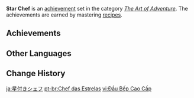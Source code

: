 {{Achievement Set Infobox
|primogems    = {{Achievement/Primogems|Star Chef}}
|total        = {{Achievement/Total|Star Chef}}
|category     = The Art of Adventure
}}
'''Star Chef''' is an [[achievement]] set in the category ''[[The Art of Adventure]]''. The achievements are earned by mastering [[recipes]].

==Achievements==
{{Achievements by Category Table|Star Chef}}
<!--
==Notes==

==Trivia==
-->
==Other Languages==
{{Other Languages
|en      = Star Chef
|zhs     = 星级大厨
|zhs_rm  = Xīngjí Dàchú
|zht     = 星級大廚
|zht_rm  = Xīngjí Dàchú
|zh_tl   = Star-Rated Chef
|ja      = 星付きシェフ
|ja_rm   = Hoshitsuki Shefu
|ja_tl   = Starred Chef
|ko      = 특급 주방장
|ko_tl   = Special Chef
|es      = Chef estrella
|es_tl   = Star Chef
|fr      = {{MC|m=Chef étoilé|f=Cheffe étoilée}}
|fr_tl   = Starred Chef
|ru      = Звёздный шеф
|ru_tl   = Star Chef
|th      = เชฟแห่งดวงดาว
|th_rm   = Chef haeng Duang-dao
|th_tl   = 
|vi      = Đầu Bếp Cao Cấp
|vi_tl   = 
|de      = Sternekoch
|de_tl   = Star Chef
|id      = Koki Bintang
|id_tl   = Star Chef
|pt      = Chef das Estrelas
|pt_tl   = 
|tr      = Yıldız Şef
|tr_tl   = Star Chef
|it      = Chef {{MC|m=stellato|f=stellata|it}}
|it_tl   = 
}}

==Change History==
{{Change History|1.0}}
<!--
==References==
{{Reflist}}
-->

[[ja:星付きシェフ]]
[[pt-br:Chef das Estrelas]]
[[vi:Đầu Bếp Cao Cấp]]